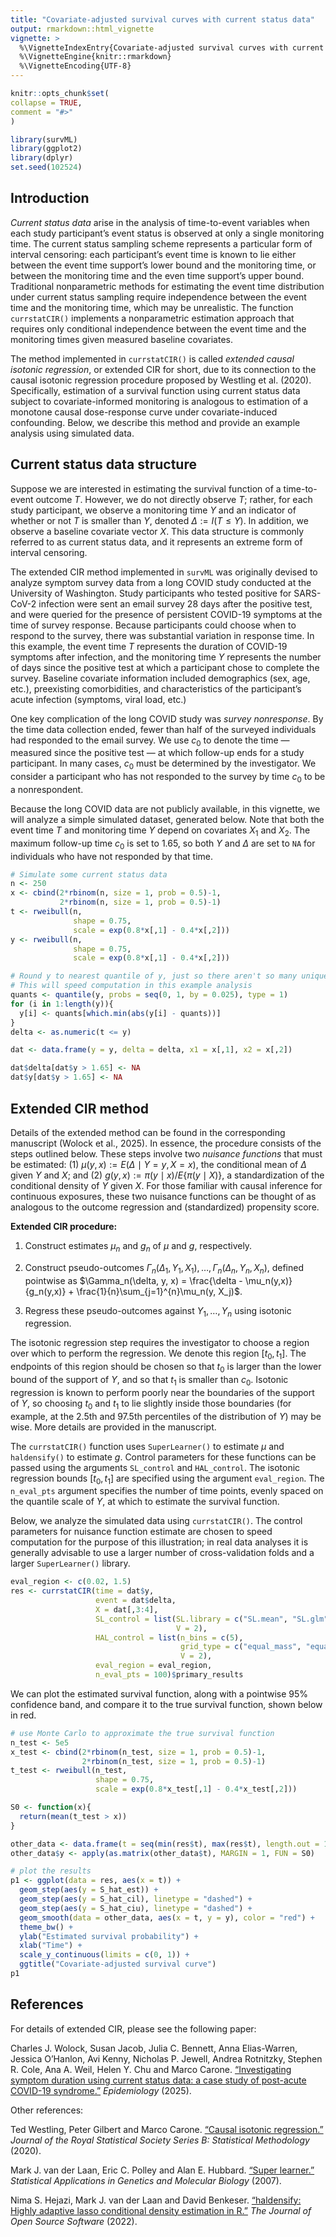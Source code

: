```yaml
---
title: "Covariate-adjusted survival curves with current status data"
output: rmarkdown::html_vignette
vignette: >
  %\VignetteIndexEntry{Covariate-adjusted survival curves with current status data}
  %\VignetteEngine{knitr::rmarkdown}
  %\VignetteEncoding{UTF-8}
---
```

  
```r
knitr::opts_chunk$set(
collapse = TRUE,
comment = "#>"
)
```

```r
library(survML)
library(ggplot2)
library(dplyr)
set.seed(102524)
```

## Introduction

*Current status data* arise in the analysis of time-to-event variables when each study participant's event status is observed at only a single monitoring time. The current status sampling scheme represents a particular form of interval censoring: each participant's event time is known to lie either between the event time support's lower bound and the monitoring time, or between the monitoring time and the even time support's upper bound. Traditional nonparametric methods for estimating the event time distribution under current status sampling require independence between the event time and the monitoring time, which may be unrealistic. The function `currstatCIR()` implements a nonparametric estimation approach that requires only conditional independence between the event time and the monitoring times given measured baseline covariates. 

The method implemented in `currstatCIR()` is called *extended causal isotonic regression*, or extended CIR for short, due to its connection to the causal isotonic regression procedure proposed by Westling et al. (2020). Specifically, estimation of a survival function using current status data subject to covariate-informed monitoring is analogous to estimation of a monotone causal dose-response curve under covariate-induced confounding. Below, we describe this method and provide an example analysis using simulated data. 

## Current status data structure

Suppose we are interested in estimating the survival function of a time-to-event outcome $T$. However, we do not directly observe $T$; rather, for each study participant, we observe a monitoring time $Y$ and an indicator of whether or not $T$ is smaller than $Y$, denoted $\Delta := I(T \leq Y)$. In addition, we observe a baseline covariate vector $X$. This data structure is commonly referred to as current status data, and it represents an extreme form of interval censoring. 

The extended CIR method implemented in `survML` was originally devised to analyze symptom survey data from a long COVID study conducted at the University of Washington. Study participants who tested positive for SARS-CoV-2 infection were sent an email survey 28 days after the positive test, and were queried for the presence of persistent COVID-19 symptoms at the time of survey response. Because participants could choose when to respond to the survey, there was substantial variation in response time. In this example, the event time $T$ represents the duration of COVID-19 symptoms after infection, and the monitoring time $Y$ represents the number of days since the positive test at which a participant chose to complete the survey. Baseline covariate information included demographics (sex, age, etc.), preexisting comorbidities, and characteristics of the participant's acute infection (symptoms, viral load, etc.)

One key complication of the long COVID study was *survey nonresponse*. By the time data collection ended, fewer than half of the surveyed individuals had responded to the email survey. We use $c_0$ to denote the time --- measured since the positive test --- at which follow-up ends for a study participant. In many cases, $c_0$ must be determined by the investigator. We consider a participant who has not responded to the survey by time $c_0$ to be a nonrespondent. 

Because the long COVID data are not publicly available, in this vignette, we will analyze a simple simulated dataset, generated below. Note that both the event time $T$ and monitoring time $Y$ depend on covariates $X_1$ and $X_2$. The maximum follow-up time $c_0$ is set to 1.65, so both $Y$ and $\Delta$ are set to `NA` for individuals who have not responded by that time. 

```r
# Simulate some current status data
n <- 250
x <- cbind(2*rbinom(n, size = 1, prob = 0.5)-1,
           2*rbinom(n, size = 1, prob = 0.5)-1)
t <- rweibull(n,
              shape = 0.75,
              scale = exp(0.8*x[,1] - 0.4*x[,2]))
y <- rweibull(n,
              shape = 0.75,
              scale = exp(0.8*x[,1] - 0.4*x[,2]))

# Round y to nearest quantile of y, just so there aren't so many unique values
# This will speed computation in this example analysis
quants <- quantile(y, probs = seq(0, 1, by = 0.025), type = 1)
for (i in 1:length(y)){
  y[i] <- quants[which.min(abs(y[i] - quants))]
}
delta <- as.numeric(t <= y)

dat <- data.frame(y = y, delta = delta, x1 = x[,1], x2 = x[,2])

dat$delta[dat$y > 1.65] <- NA
dat$y[dat$y > 1.65] <- NA
```

## Extended CIR method

Details of the extended method can be found in the corresponding manuscript (Wolock et al., 2025). In essence, the procedure consists of the steps outlined below. These steps involve two *nuisance functions* that must be estimated: (1) $\mu(y,x) := E(\Delta \mid Y = y, X = x)$, the conditional mean of $\Delta$ given $Y$ and $X$; and (2) $g(y,x) := \pi(y \mid x)/E\{\pi(y \mid X)\}$, a standardization of the conditional density of $Y$ given $X$. For those familiar with causal inference for continuous exposures, these two nuisance functions can be thought of as analogous to the outcome regression and (standardized) propensity score. 

**Extended CIR procedure:**

1. Construct estimates $\mu_n$ and $g_n$ of $\mu$ and $g$, respectively. 

2. Construct pseudo-outcomes $\Gamma_n(\Delta_1, Y_1, X_1), \ldots, \Gamma_n(\Delta_n, Y_n, X_n)$, defined pointwise as $\Gamma_n(\delta, y, x) = \frac{\delta - \mu_n(y,x)}{g_n(y,x)} + \frac{1}{n}\sum_{j=1}^{n}\mu_n(y, X_j)$.

3. Regress these pseudo-outcomes against $Y_1, \ldots, Y_n$ using isotonic regression. 

The isotonic regression step requires the investigator to choose a region over which to perform the regression. We denote this region $[t_0,t_1]$. The endpoints of this region should be chosen so that $t_0$ is larger than the lower bound of the support of $Y$, and so that $t_1$ is smaller than $c_0$. Isotonic regression is known to perform poorly near the boundaries of the support of $Y$, so choosing $t_0$ and $t_1$ to lie slightly inside those boundaries (for example, at the 2.5th and 97.5th percentiles of the distribution of $Y$) may be wise. More details are provided in the manuscript. 

The `currstatCIR()` function uses `SuperLearner()` to estimate $\mu$ and `haldensify()` to estimate $g$. Control parameters for these functions can be passed using the arguments `SL_control` and `HAL_control`. The isotonic regression bounds $[t_0,t_1]$ are specified using the argument `eval_region`. The `n_eval_pts` argument specifies the number of time points, evenly spaced on the quantile scale of $Y$, at which to estimate the survival function. 

Below, we analyze the simulated data using `currstatCIR()`. The control parameters for nuisance function estimate are chosen to speed computation for the purpose of this illustration; in real data analyses it is generally advisable to use a larger number of cross-validation folds and a larger `SuperLearner()` library. 

```r
eval_region <- c(0.02, 1.5)
res <- currstatCIR(time = dat$y,
                   event = dat$delta,
                   X = dat[,3:4],
                   SL_control = list(SL.library = c("SL.mean", "SL.glm"),
                                     V = 2),
                   HAL_control = list(n_bins = c(5),
                                      grid_type = c("equal_mass", "equal_range"),
                                      V = 2),
                   eval_region = eval_region,
                   n_eval_pts = 100)$primary_results

```

We can plot the estimated survival function, along with a pointwise 95% confidence band, and compare it to the true survival function, shown below in red. 

```r
# use Monte Carlo to approximate the true survival function
n_test <- 5e5
x_test <- cbind(2*rbinom(n_test, size = 1, prob = 0.5)-1,
                2*rbinom(n_test, size = 1, prob = 0.5)-1)
t_test <- rweibull(n_test,
                   shape = 0.75,
                   scale = exp(0.8*x_test[,1] - 0.4*x_test[,2]))

S0 <- function(x){
  return(mean(t_test > x))
}

other_data <- data.frame(t = seq(min(res$t), max(res$t), length.out = 1000))
other_data$y <- apply(as.matrix(other_data$t), MARGIN = 1, FUN = S0)

# plot the results
p1 <- ggplot(data = res, aes(x = t)) +
  geom_step(aes(y = S_hat_est)) +
  geom_step(aes(y = S_hat_cil), linetype = "dashed") +
  geom_step(aes(y = S_hat_ciu), linetype = "dashed") +
  geom_smooth(data = other_data, aes(x = t, y = y), color = "red") +
  theme_bw() +
  ylab("Estimated survival probability") +
  xlab("Time") + 
  scale_y_continuous(limits = c(0, 1)) +
  ggtitle("Covariate-adjusted survival curve")
p1
```

## References

For details of extended CIR, please see the following paper:

Charles J. Wolock, Susan Jacob, Julia C. Bennett, Anna Elias-Warren, Jessica O'Hanlon, Avi Kenny, Nicholas P. Jewell, Andrea Rotnitzky, Stephen R. Cole, Ana A. Weil, Helen Y. Chu and Marco Carone. ["Investigating symptom duration using current status data: a case study of post-acute COVID-19 syndrome."](https://doi.org/10.1097/EDE.0000000000001882) *Epidemiology* (2025). 

Other references:

Ted Westling, Peter Gilbert and Marco Carone. ["Causal isotonic regression."](https://doi.org/10.1111/rssb.12372) *Journal of the Royal Statistical Society Series B: Statistical Methodology* (2020).

Mark J. van der Laan, Eric C. Polley and Alan E. Hubbard. ["Super learner."](https://doi.org/10.2202/1544-6115.1309) *Statistical Applications in Genetics and Molecular Biology* (2007). 

Nima S. Hejazi, Mark J. van der Laan and David Benkeser. ["haldensify: Highly adaptive lasso conditional density estimation in R."](https://joss.theoj.org/papers/10.21105/joss.04522) *The Journal of Open Source Software* (2022).




